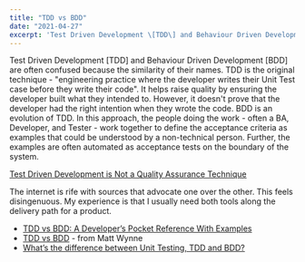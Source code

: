 ```yaml
---
title: "TDD vs BDD"
date: "2021-04-27"
excerpt: 'Test Driven Development \[TDD\] and Behaviour Driven Development \[BDD\] are often'
---
```


Test Driven Development \[TDD\] and Behaviour Driven Development \[BDD\] are often confused because the similarity of their names. TDD is the original technique - "engineering practice where the developer writes their Unit Test case before they write their code". It helps raise quality by ensuring the developer built what they intended to. However, it doesn't prove that the developer had the right intention when they wrote the code. BDD is an evolution of TDD. In this approach, the people doing the work - often a BA, Developer, and Tester - work together to define the acceptance criteria as examples that could be understood by a non-technical person. Further, the examples are often automated as acceptance tests on the boundary of the system.

[Test Driven Development is Not a Quality Assurance Technique](/blog/test-driven-development-is-not-a-quality-assurance-technique)

<HighlightBox heading="Resource Links" variant="resourceLinks">
The internet is rife with sources that advocate one over the other. This feels disingenuous. My experience is that I usually need both tools along the delivery path for a product.

- [TDD vs BDD: A Developer’s Pocket Reference With Examples](external:https://www.testim.io/blog/tdd-vs-bdd-a-developers-pocket-reference-with-examples/)
- [TDD vs BDD](external:https://blog.mattwynne.net/2012/11/20/tdd-vs-bdd/) - from Matt Wynne
- [What’s the difference between Unit Testing, TDD and BDD?](external:https://codeutopia.net/blog/2015/03/01/unit-testing-tdd-and-bdd/)
</HighlightBox>
